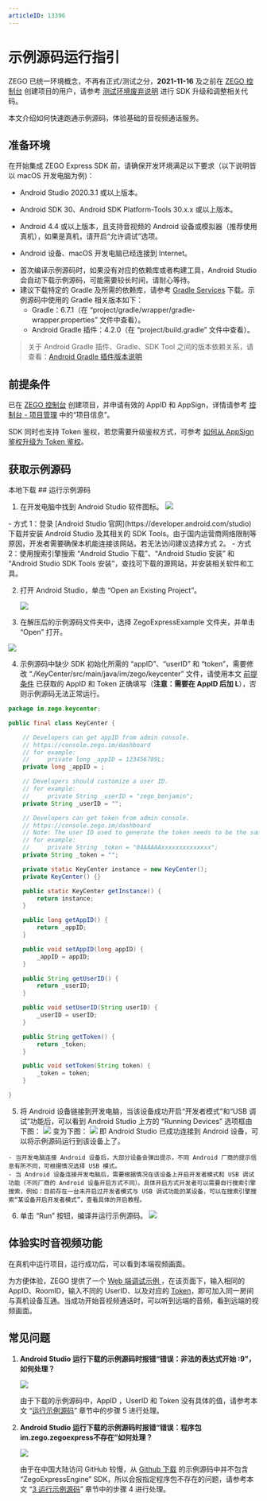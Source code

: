 ```yaml
---
articleID: 13396
---
```

# 示例源码运行指引

<Warning title="注意">

ZEGO 已统一环境概念，不再有正式/测试之分，**2021-11-16** 及之前在 [ZEGO 控制台](https://console.zego.im) 创建项目的用户，请参考 [测试环境废弃说明](/real-time-voice-android/introduction/abandon-test-environment) 进行 SDK 升级和调整相关代码。

</Warning>



本文介绍如何快速跑通示例源码，体验基础的音视频通话服务。

## 准备环境

在开始集成 ZEGO Express SDK 前，请确保开发环境满足以下要求（以下说明皆以 macOS 开发电脑为例)：

* Android Studio 2020.3.1 或以上版本。

* Android SDK 30、Android SDK Platform-Tools 30.x.x 或以上版本。
* Android 4.4 或以上版本，且支持音视频的 Android 设备或模拟器（推荐使用真机），如果是真机，请开启“允许调试”选项。
* Android 设备、macOS 开发电脑已经连接到 Internet。

<Note title="说明">


- 首次编译示例源码时，如果没有对应的依赖库或者构建工具，Android Studio 会自动下载示例源码，可能需要较长时间，请耐心等待。
- 建议下载特定的 Gradle 及所需的依赖库，请参考 [Gradle Services](https://services.gradle.org) 下载。示例源码中使用的 Gradle 相关版本如下：
  - Gradle：6.7.1（在 “project/gradle/wrapper/gradle-wrapper.properties” 文件中查看）。
  - Android Gradle 插件：4.2.0（在 “project/build.gradle” 文件中查看）。

> 关于 Android Gradle 插件、Gradle、SDK Tool 之间的版本依赖关系，请查看：[Android Gradle 插件版本说明](https://developer.android.com/studio/releases/gradle-plugin)


</Note>




## 前提条件

已在 [ZEGO 控制台](https://console.zego.im) 创建项目，并申请有效的 AppID 和 AppSign，详情请参考 [控制台 - 项目管理](/console/project-info) 中的“项目信息”。

<Warning title="注意">

SDK 同时也支持 Token 鉴权，若您需要升级鉴权方式，可参考 [如何从 AppSign 鉴权升级为 Token 鉴权](http://doc-zh.zego.im/faq/token_upgrade?product=ExpressVideo)。

</Warning>


## 获取示例源码

<Card title="示例源码" href="https://artifact-demo.zego.im/express/example/video/android_java/ZegoExpressDemo_android_java.zip">
本地下载
</Card>
## 运行示例源码

1. 在开发电脑中找到 Android Studio 软件图标。
   <Frame width="512" height="auto" caption=""><img src="https://doc-media.zego.im/sdk-doc/Pics/Android/ExpressSDK/SampleRunningGuide/open_as.png" /></Frame>

  <Accordion title="在开发电脑上安装 Android Studio 的方式" defaultOpen="false">
- 方式 1：登录 [Android Studio 官网](https://developer.android.com/studio) 下载并安装 Android Studio 及其相关的 SDK Tools。由于国内运营商网络限制等原因，开发者需要确保本机能连接该网站，若无法访问建议选择方式 2。
    - 方式 2：使用搜索引擎搜索 “Android Studio 下载”、“Android Studio 安装” 和 “Android Studio SDK Tools 安装”，查找可下载的源网站，并安装相关软件和工具。
</Accordion>


2. 打开 Android Studio，单击 “Open an Existing Project”。
   <Frame width="512" height="auto" caption=""><img src="https://doc-media.zego.im/sdk-doc/Pics/Android/ExpressSDK/SampleRunningGuide/as_pre_ui.png" /></Frame>

3. 在解压后的示例源码文件夹中，选择 ZegoExpressExample 文件夹，并单击 “Open” 打开。
<Frame width="512" height="auto" caption=""><img src="https://doc-media.zego.im/sdk-doc/Pics/Android/ExpressSDK/SampleRunningGuide/open_express_android_demo_new.png" /></Frame>

4. 示例源码中缺少 SDK 初始化所需的 “appID”、“userID” 和 “token”，需要修改 “./KeyCenter/src/main/java/im/zego/keycenter” 文件，请使用本文 [前提条件](!DownloadDemo/DownloadDemo#1_2) 已获取的 AppID 和 Token 正确填写（**注意：需要在 AppID 后加 L**），否则示例源码无法正常运行。


```java
package im.zego.keycenter;

public final class KeyCenter {

    // Developers can get appID from admin console.
    // https://console.zego.im/dashboard
    // for example:
    //     private long _appID = 123456789L;
    private long _appID = ;

    // Developers should customize a user ID.
    // for example:
    //     private String _userID = "zego_benjamin";
    private String _userID = "";

    // Developers can get token from admin console.
    // https://console.zego.im/dashboard
    // Note: The user ID used to generate the token needs to be the same as the userID filled in above!
    // for example:
    //     private String _token = "04AAAAAxxxxxxxxxxxxxx";
    private String _token = "";

    private static KeyCenter instance = new KeyCenter();
    private KeyCenter() {}

    public static KeyCenter getInstance() {
        return instance;
    }

    public long getAppID() {
        return _appID;
    }

    public void setAppID(long appID) {
        _appID = appID;
    }

    public String getUserID() {
        return _userID;
    }

    public void setUserID(String userID) {
        _userID = userID;
    }

    public String getToken() {
        return _token;
    }

    public void setToken(String token) {
        _token = token;
    }

}
```

5. 将 Android 设备链接到开发电脑，当该设备成功开启“开发者模式”和“USB 调试”功能后，可以看到 Android Studio 上方的 “Running Devices” 选项框由下图：
    <Frame width="512" height="auto" caption=""><img src="https://doc-media.zego.im/sdk-doc/Pics/Android/ExpressSDK/SampleRunningGuide/as_no_device_new.png" /></Frame>
   变为下图：
    <Frame width="512" height="auto" caption=""><img src="https://doc-media.zego.im/sdk-doc/Pics/Android/ExpressSDK/SampleRunningGuide/as_connected_device_new.png" /></Frame>
   即 Android Studio 已成功连接到 Android 设备，可以将示例源码运行到该设备上了。

<Note title="说明">


    - 当开发电脑连接 Android 设备后，大部分设备会弹出提示，不同 Android 厂商的提示信息有所不同，可根据情况选择 USB 模式。
    - 当 Android 设备连接开发电脑后，需要根据情况在该设备上开启开发者模式和 USB 调试功能（不同厂商的 Android 设备开启方式不同）。具体开启方式开发者可以需要自行搜索引擎搜索，例如：目前存在一台未开启过开发者模式与 USB 调试功能的某设备，可以在搜索引擎搜索“某设备开启开发者模式”，查看具体的开启教程。

</Note>



6. 单击 “Run” 按钮，编译并运行示例源码。
   <Frame width="512" height="auto" caption=""><img src="https://doc-media.zego.im/sdk-doc/Pics/Android/ExpressSDK/SampleRunningGuide/run_android_demo_new.png" /></Frame>


## 体验实时音视频功能

在真机中运行项目，运行成功后，可以看到本端视频画面。

为方便体验，ZEGO 提供了一个 [Web 端调试示例 ](https://zegodev.github.io/zego-express-webrtc-sample/assistDev/index.html)，在该页面下，输入相同的 AppID、RoomID，输入不同的 UserID、以及对应的 [Token](/console/development-assistance/temporary-token)，即可加入同一房间与真机设备互通。当成功开始音视频通话时，可以听到远端的音频，看到远端的视频画面。

## 常见问题

1. **Android Studio 运行下载的示例源码时报错“错误：非法的表达式开始 :9”，如何处理？**

    <Frame width="512" height="auto" caption=""><img src="https://doc-media.zego.im/sdk-doc/Pics/Android/ExpressSDK/SampleRunningGuide/as_run_android_demo_error_3.png" /></Frame>

    由于下载的示例源码中，AppID ，UserID 和 Token 没有具体的值，请参考本文 “[运行示例源码](https://doc-zh.zego.im/article/3125#1_3)” 章节中的步骤 5 进行处理。

2. **Android Studio 运行下载的示例源码时报错“错误：程序包im.zego.zegoexpress不存在”如何处理？**

    <Frame width="512" height="auto" caption=""><img src="https://doc-media.zego.im/sdk-doc/Pics/Android/ExpressSDK/SampleRunningGuide/as_run_android_demo_error_4.png" /></Frame>

    由于在中国大陆访问 GitHub 较慢，从 [Github 下载](https://github.com/zegoim/zego-express-example-topics-android) 的示例源码中并不包含 “ZegoExpressEngine” SDK，所以会报指定程序包不存在的问题，请参考本文 “[3 运行示例源码](https://doc-zh.zego.im/article/3125#1_3)” 章节中的步骤 4 进行处理。
